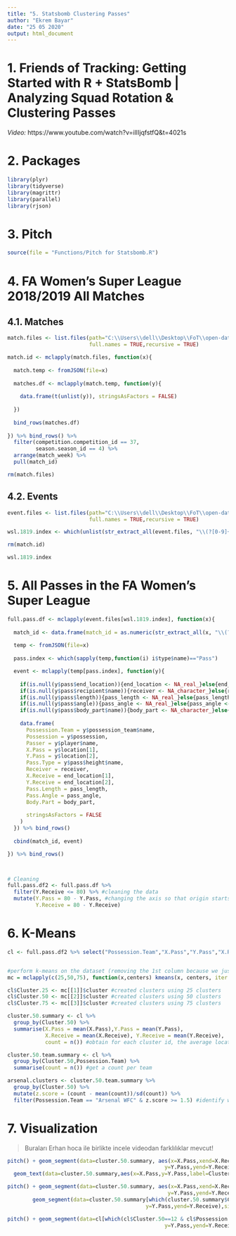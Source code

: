 ---
title: "5. Statsbomb Clustering Passes"
author: "Ekrem Bayar"
date: "25 05 2020"
output: html_document
---

# 1. Friends of Tracking: Getting Started with R + StatsBomb | Analyzing Squad Rotation & Clustering Passes

*Video:* https://www.youtube.com/watch?v=ilIIjqfstfQ&t=4021s


# 2. Packages
```{r message=FALSE, warning=FALSE}
library(plyr)
library(tidyverse)
library(magrittr)
library(parallel)
library(rjson)
```

# 3. Pitch 
```{r}
source(file = "Functions/Pitch for Statsbomb.R")
```


# 4. FA Women's Super League 2018/2019 All Matches

## 4.1. Matches
```{r}
match.files <- list.files(path="C:\\Users\\dell\\Desktop\\FoT\\open-data-master\\data\\matches",
                          full.names = TRUE,recursive = TRUE)

match.id <- mclapply(match.files, function(x){
  
  match.temp <- fromJSON(file=x)
  
  matches.df <- mclapply(match.temp, function(y){
    
    data.frame(t(unlist(y)), stringsAsFactors = FALSE)
    
  })
  
  bind_rows(matches.df)
  
}) %>% bind_rows() %>% 
  filter(competition.competition_id == 37,
         season.season_id == 4) %>% 
  arrange(match_week) %>% 
  pull(match_id)

rm(match.files)
```


## 4.2. Events
```{r}
event.files <- list.files(path="C:\\Users\\dell\\Desktop\\FoT\\open-data-master\\data\\events",
                          full.names = TRUE,recursive = TRUE)

wsl.1819.index <- which(unlist(str_extract_all(event.files, "\\(?[0-9]+\\)?")) %in% match.id)

rm(match.id)

wsl.1819.index
```


# 5. All Passes in the FA Women's Super League
```{r}
full.pass.df <- mclapply(event.files[wsl.1819.index], function(x){
  
  match_id <- data.frame(match_id = as.numeric(str_extract_all(x, "\\(?[0-9]+\\)?")[[1]]))
  
  temp <- fromJSON(file=x)
  
  pass.index <- which(sapply(temp,function(i) i$type$name)=="Pass")

  event <- mclapply(temp[pass.index], function(y){
    
    if(is.null(y$pass$end_location)){end_location <- NA_real_}else{end_location <- y$pass$end_location}
    if(is.null(y$pass$recipient$name)){receiver <- NA_character_}else{receiver <- y$pass$recipient$name}
    if(is.null(y$pass$length)){pass_length <- NA_real_}else{pass_length <- y$pass$length}
    if(is.null(y$pass$angle)){pass_angle <- NA_real_}else{pass_angle <- y$pass$angle}
    if(is.null(y$pass$body_part$name)){body_part <- NA_character_}else{body_part <- y$pass$body_part$name}
    
    data.frame(
      Possession.Team = y$possession_team$name, 
      Possession = y$possession,
      Passer = y$player$name,
      X.Pass = y$location[1],
      Y.Pass = y$location[2],
      Pass.Type = y$pass$height$name,
      Receiver = receiver,
      X.Receive = end_location[1],
      Y.Receive = end_location[2],
      Pass.Length = pass_length,
      Pass.Angle = pass_angle,
      Body.Part = body_part,
      
      stringsAsFactors = FALSE
    )
  }) %>% bind_rows()
  
  cbind(match_id, event)

}) %>% bind_rows()



# Cleaning
full.pass.df2 <- full.pass.df %>% 
  filter(Y.Receive <= 80) %>% #cleaning the data
  mutate(Y.Pass = 80 - Y.Pass, #changing the axis so that origin starts at the lower left corner
         Y.Receive = 80 - Y.Receive)
```


# 6. K-Means

```{r}
cl <- full.pass.df2 %>% select("Possession.Team","X.Pass","Y.Pass","X.Receive","Y.Receive")


#perform k-means on the dataset (removing the 1st column because we just need to use the last 4 columns in our analysis)
mc = mclapply(c(25,50,75), function(x,centers) kmeans(x, centers, iter.max=1000), x=cl[,-1])

cl$Cluster.25 <- mc[[1]]$cluster #created clusters using 25 clusters
cl$Cluster.50 <- mc[[2]]$cluster #created clusters using 50 clusters
cl$Cluster.75 <- mc[[3]]$cluster #created clusters using 75 clusters

cluster.50.summary <- cl %>% 
  group_by(Cluster.50) %>% 
  summarise(X.Pass = mean(X.Pass),Y.Pass = mean(Y.Pass),
            X.Receive = mean(X.Receive), Y.Receive = mean(Y.Receive),
            count = n()) #obtain for each cluster id, the average location of the pass

cluster.50.team.summary <- cl %>% 
  group_by(Cluster.50,Possession.Team) %>% 
  summarise(count = n()) #get a count per team

arsenal.clusters <- cluster.50.team.summary %>% 
  group_by(Cluster.50) %>% 
  mutate(z.score = (count - mean(count))/sd(count)) %>%
  filter(Possession.Team == "Arsenal WFC" & z.score >= 1.5) #identify which clusters that arsenal does more than 1.5 sd than the league average

```


# 7. Visualization 

> Buraları Erhan hoca ile birlikte incele videodan farklılıklar mevcut!

```{r}
pitch() + geom_segment(data=cluster.50.summary, aes(x=X.Pass,xend=X.Receive,
                                                  y=Y.Pass,yend=Y.Receive,color=count),size=1.5,arrow=arrow(length = unit(0.03, "npc"))) +
  geom_text(data=cluster.50.summary,aes(x=X.Pass,y=Y.Pass,label=Cluster.50))
```

```{r}

pitch() + geom_segment(data=cluster.50.summary, aes(x=X.Pass,xend=X.Receive,
                                                   y=Y.Pass,yend=Y.Receive),size=1.5,arrow=arrow(length = unit(0.03, "npc"))) +
        geom_segment(data=cluster.50.summary[which(cluster.50.summary$Cluster.50 %in% arsenal.clusters$Cluster.50),], aes(x=X.Pass,xend=X.Receive,
                                            y=Y.Pass,yend=Y.Receive),size=1.5,color="red",arrow=arrow(length = unit(0.03, "npc")))
```


```{r}
pitch() + geom_segment(data=cl[which(cl$Cluster.50==12 & cl$Possession.Team == "Arsenal WFC"),], aes(x=X.Pass,xend=X.Receive,
                                                  y=Y.Pass,yend=Y.Receive),size=1.5,arrow=arrow(length = unit(0.03, "npc")))

```
















